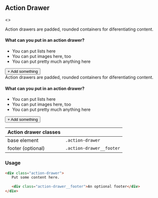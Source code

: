 

<Meta title="Legacy/Action Drawer" />

## Action Drawer

<Preview>
  <Story name="Action Drawer">
    <>
      <ColorSchemeWrapper scheme="light">
        <div className="action-drawer">
          <p>Action drawers are padded, rounded containers for diferentiating content.</p>
          <h4 className="mb-1">What can you put in an action drawer?</h4>
          <ul>
            <li>You can put lists here</li>
            <li>You can put images here, too</li>
            <li>You can put pretty much anything here</li>
          </ul>
          <div className="action-drawer__footer" style={{textAlign: "right"}}>
            <button className="minor-btn secondary-btn btn">+ Add something</button>
          </div>
        </div>
      </ColorSchemeWrapper>
      <ColorSchemeWrapper scheme="dark">
        <div className="action-drawer">
          Action drawers are padded, rounded containers for diferentiating content.
          <h4 className="mb-1">What can you put in an action drawer?</h4>
          <ul>
            <li>You can put lists here</li>
            <li>You can put images here, too</li>
            <li>You can put pretty much anything here</li>
          </ul>
          <div className="action-drawer__footer" style={{textAlign: "right"}}>
            <button className="minor-btn secondary-btn btn">+ Add something</button>
          </div>
        </div>
      </ColorSchemeWrapper>
    </>
  </Story>
</Preview>

| Action drawer classes |  |
| ---- | ---- |
| base element | <code>.action-drawer</code> |
| footer (optional) | <code>.action-drawer__footer</code> |


### Usage
```html
<div class="action-drawer">
   Put some content here.
   
   <div class="action-drawer__footer">An optional footer</div>
</div>
```
